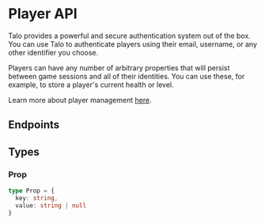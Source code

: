 
# Player API

Talo provides a powerful and secure authentication system out of the box. You can use Talo to authenticate players using their email, username, or any other identifier you choose.

Players can have any number of arbitrary properties that will persist between game sessions and all of their identities. You can use these, for example, to store a player's current health or level.

Learn more about player management [here](https://trytalo.com/players?utm_source=docs&utm_medium=api-docs).

## Endpoints

<ServiceDocumentation
  service='PlayerAPIService'
  metaDescription="Talo's Player service lets you manage players and persist data. Players can be authenticated using email, username, Steamworks and more."
/>

## Types

### Prop

```ts
type Prop = {
  key: string,
  value: string | null
}
```
